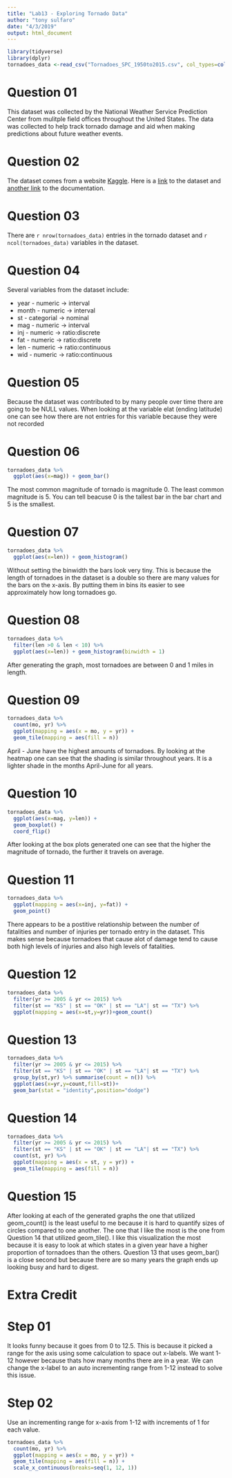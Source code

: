 ```yaml
---
title: "Lab13 - Exploring Tornado Data"
author: "tony sulfaro"
date: "4/3/2019"
output: html_document
---
```


```r
library(tidyverse)
library(dplyr)
tornadoes_data <-read_csv("Tornadoes_SPC_1950to2015.csv", col_types=cols(loss=col_double(), closs=col_double(),date=col_date("%m/%d/%Y"),mag=col_character(),stf=col_character()))
```

# Question 01

This dataset was collected by the National Weather Service Prediction Center from mulitple field offices throughout the United States. The data was collected to help track tornado damage and aid when making predictions about future weather events.

# Question 02

The dataset comes from a website [Kaggle](https://www.kaggle.com). Here is a [link](https://www.kaggle.com/jtennis/spctornado/version/3) to the dataset and [another link](http://www.spc.noaa.gov/wcm/data/SPC_severe_database_description.pdf) to the documentation.

# Question 03

There are `r nrow(tornadoes_data)` entries in the tornado dataset and `r ncol(tornadoes_data)` variables in the dataset.

# Question 04

Several variables from the dataset include:

* year - numeric -> interval
* month - numeric -> interval
* st - categorial -> nominal
* mag - numeric -> interval
* inj - numeric -> ratio:discrete
* fat - numeric -> ratio:discrete
* len - numeric -> ratio:continuous
* wid - numeric -> ratio:continuous

# Question 05

Because the dataset was contributed to by many people over time there are going to be NULL values. When looking at the variable elat (ending latitude) one can see how there are not entries for this variable because they were not recorded

# Question 06

```r
tornadoes_data %>%
  ggplot(aes(x=mag)) + geom_bar()
```

The most common magnitude of tornado is magnitude 0. The least common magnitude is 5. You can tell beacuse 0 is the tallest bar in the bar chart and 5 is the smallest.

# Question 07

```r
tornadoes_data %>%
  ggplot(aes(x=len)) + geom_histogram()
```

Without setting the binwidth the bars look very tiny. This is because the length of tornadoes in the dataset is a double so there are many values for the bars on the x-axis. By putting them in bins its easier to see approximately how long tornadoes go.

# Question 08

```r
tornadoes_data %>%
  filter(len >0 & len < 10) %>%
  ggplot(aes(x=len)) + geom_histogram(binwidth = 1)
```

After generating the graph, most tornadoes are between 0 and 1 miles in length.

# Question 09

```r
tornadoes_data %>%
  count(mo, yr) %>%
  ggplot(mapping = aes(x = mo, y = yr)) +
  geom_tile(mapping = aes(fill = n))
```
April - June have the highest amounts of tornadoes. By looking at the heatmap one can see that the shading is similar throughout years. It is a lighter shade in the months April-June for all years.

# Question 10

```r
tornadoes_data %>%
  ggplot(aes(x=mag, y=len)) +
  geom_boxplot() +
  coord_flip()
```
After looking at the box plots generated one can see that the higher the magnitude of tornado, the further it travels on average.

# Question 11

```r
tornadoes_data %>%
  ggplot(mapping = aes(x=inj, y=fat)) +
  geom_point()
```

There appears to be a postitive relationship between the number of fatalities and number of injuries per tornado entry in the dataset. This makes sense because tornadoes that cause alot of damage tend to cause both high levels of injuries and also high levels of fatalities.

# Question 12

```r
tornadoes_data %>%
  filter(yr >= 2005 & yr <= 2015) %>%
  filter(st == "KS" | st == "OK" | st == "LA"| st == "TX") %>%
  ggplot(mapping = aes(x=st,y=yr))+geom_count()
```

# Question 13

```r
tornadoes_data %>%
  filter(yr >= 2005 & yr <= 2015) %>%
  filter(st == "KS" | st == "OK" | st == "LA"| st == "TX") %>%
  group_by(st,yr) %>% summarise(count = n()) %>%
  ggplot(aes(x=yr,y=count,fill=st))+
  geom_bar(stat = "identity",position="dodge")
```

# Question 14

```r
tornadoes_data %>%
  filter(yr >= 2005 & yr <= 2015) %>%
  filter(st == "KS" | st == "OK" | st == "LA"| st == "TX") %>%
  count(st, yr) %>%
  ggplot(mapping = aes(x = st, y = yr)) +
  geom_tile(mapping = aes(fill = n))
```

# Question 15

After looking at each of the generated graphs the one that utilized geom_count() is the least useful to me because it is hard to quantify sizes of circles compared to one another. The one that I like the most is the one from Question 14 that utilized geom_tile(). I like this visualization the most because it is easy to look at which states in a given year have a higher proportion of tornadoes than the others. Question 13 that uses geom_bar() is a close second but because there are so many years the graph ends up looking busy and hard to digest.


# Extra Credit

# Step 01

It looks funny because it goes from 0 to 12.5. This is because it picked a range for the axis using some calculation to space out x-labels. We want 1-12 however because thats how many months there are in a year. We can change the x-label to an auto incrementing range from 1-12 instead to solve this issue.

# Step 02

Use an incrementing range for x-axis from 1-12 with increments of 1 for each value.

```r
tornadoes_data %>%
  count(mo, yr) %>%
  ggplot(mapping = aes(x = mo, y = yr)) +
  geom_tile(mapping = aes(fill = n)) + 
  scale_x_continuous(breaks=seq(1, 12, 1))
```
